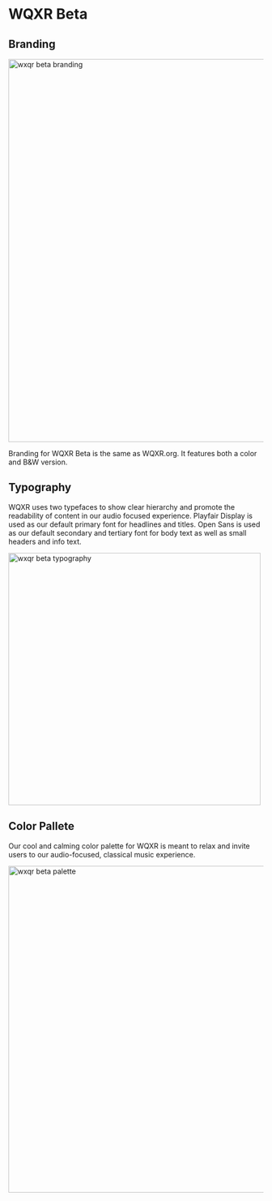 
<Meta title="Foundations/Themes/WQXRBeta"/>

# WQXR Beta

## Branding
<img alt="wxqr beta branding" src="./images/Themes-WQXRbeta-Branding.png" width="756" />

Branding for WQXR Beta is the same as WQXR.org. It features both a color and B&W version.
## Typography
WQXR uses two typefaces to show clear hierarchy and promote the readability of content in our audio focused experience. Playfair Display is used as our default primary font for headlines and titles. Open Sans is used as our default secondary and tertiary font for body text as well as small headers and info text.

<img alt="wxqr beta typography" src="./images/Themes-WQXRbeta-Typography.png" width="498" />

## Color Pallete
Our cool and calming color palette for WQXR is meant to relax and invite users to our audio-focused, classical music experience.

<img alt="wxqr beta palette" src="./images/Themes-WQXRbeta-ColorPallette.png" width="645" />
